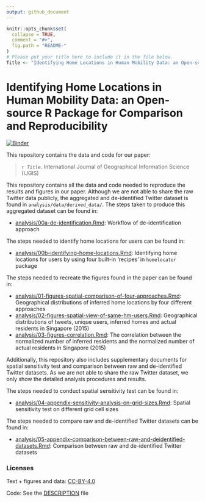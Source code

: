 ```yaml
---
output: github_document
---
```



```r
knitr::opts_chunk$set(
  collapse = TRUE,
  comment = "#>",
  fig.path = "README-"
)
# Please put your title here to include it in the file below.
Title <- "Identifying Home Locations in Human Mobility Data: an Open-source R Package for Comparison and Reproducibilityy"
```

# Identifying Home Locations in Human Mobility Data: an Open-source R Package for Comparison and Reproducibility

[![Binder](https://mybinder.org/badge_logo.svg)](https://mybinder.org/v2/gh///master?urlpath=rstudio)

This repository contains the data and code for our paper:

>  _`r Title`_. International Journal of Geographical Information Science (IJGIS)

This repository contains all the data and code needed to reproduce the results and figures in our paper. Although we are not able to share the raw Twitter data publicly, the aggregated and de-identified Twitter dataset is found in `analysis/data/derived_data/`. The steps taken to produce this aggregated dataset can be found in:

- [analysis/00a-de-identification.Rmd](analysis/00a-de-identification.md): Workflow of de-identification approach

The steps needed to identify home locations for users can be found in: 

- [analysis/00b-identifying-home-locations.Rmd](analysis/00b-identifying-home-locations.md): Identifying home locations for users by using four built-in 'recipes' in `homelocator` package

The steps needed to recreate the figures found in the paper can be found in:

- [analysis/01-figures-spatial-comparison-of-four-approaches.Rmd](analysis/01-figures-spatial-comparison-of-four-approaches.md): Geographical distributions of inferred home locations by four different approaches
- [analysis/02-figures-spatial-view-of-same-hm-users.Rmd](analysis/02-figures-spatial-view-of-same-hm-users.md): Geographical distributions of tweets, unique users, inferred homes and actual residents in Singapore (2015)
- [analysis/03-figures-correlation.Rmd](analysis/03-figures-correlation.md): The correlation between the normalized number of inferred residents and the normalized number of actual residents in Singapore (2015)


Additionally, this repository also includes supplementary documents for spatial sensitivity test and comparison between raw and de-identified Twitter datasets. As we are not able to share the raw Twitter dataset, we only show the detailed analysis procedures and results. 

The steps needed to conduct spatial sensitivity test can be found in: 

- [analysis/04-appendix-sensitivity-analysis-on-grid-sizes.Rmd](analysis/04-appendix-sensitivity-analysis-on-grid-sizes.md): Spatial sensitivity test on different grid cell sizes 

The steps needed to compare raw and de-identified Twitter datasets can be found in: 

- [analysis/05-appendix-comparison-between-raw-and-deidentified-datasets.Rmd](analysis/05-appendix-comparison-between-raw-and-deidentified-datasets.md): Comparison between raw and de-identified Twitter datasets




### Licenses

Text + figures and data:  [CC-BY-4.0](http://creativecommons.org/licenses/by/4.0/)

Code: See the [DESCRIPTION](DESCRIPTION) file
